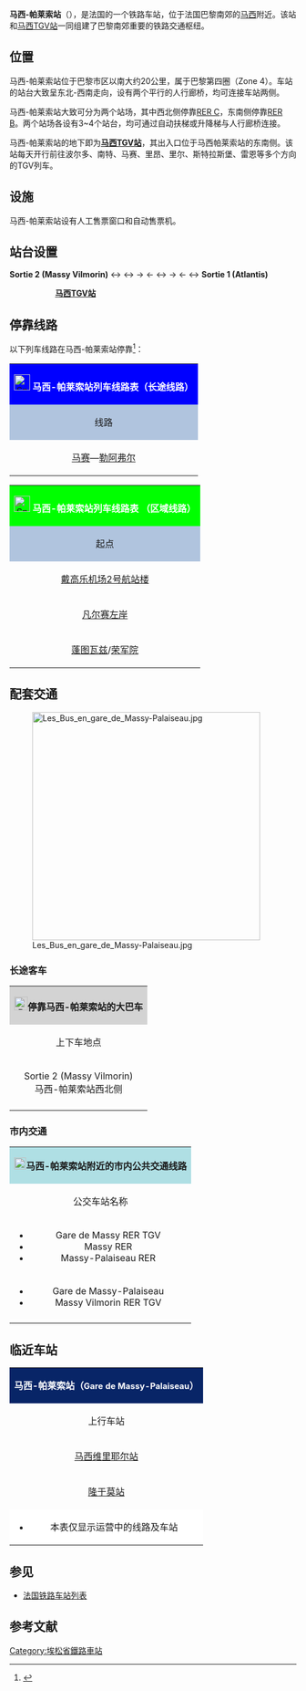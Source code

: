 {{Infobox station
| name          =[[File:Sncf-logo.svg|32x32px]]马西-帕莱索站<br>Gare de Massy-Palaiseau
| type          = [[法国铁路|法国铁路]]
| image = File:Gare de Massy-Palaiseau-2016.jpg
|image_caption = 马西帕莱索站（2016年9月）
| address       = {{FRA}}[[埃松省|埃松省]][[马西_(埃松省)|马西]]
| latd          = 48
| latm          = 43
| lats          = 27
| latNS         = N
| longd         = 2
| longm         = 15
| longs         = 34
| longEW        = E
| operator = [[File:Sncf-logo.svg|32x32px]]
| coordinates_display = yes
| iso_region    = FR
| line          = 
* [[巴黎大环线铁路|巴黎大环线铁路]]
* {{link-fr|巴黎索线铁路|Ligne de Sceaux}} 
| platform      = 4
| tracks        = 7
| elevation = 85米
| opened        = 1854年
| rebuilt = 1991年
| status = 使用中
| closed        = 
| passengers= 约402.7万人次<ref>{{Cite web|url=https://ressources.data.sncf.com/explore/dataset/frequentation-gares/?sort=voyageurs_2014|title=SNCF pen Data|accessdate=2016-10-29|author=SNCF|date=|language=法语|publisher=SNCF}}</ref>
| pass_year= 2014年
| station_type = 客运车站，兼办货运业务
| connections = 
* Flixbus
* Les Cars d'Orsay（{{link-fr|奥塞城际公共交通|Les Cars d'Orsay}}）
* Albatrans（[[埃松省城际客运|埃松省城际客运]]）
* Deniel Meyer（{{link-fr|丹尼尔梅耶城际客运|Réseau de bus Daniel Meyer}}）
* Phébus（{{link-fr|凡尔赛城市公共交通|Réseau de bus Phébus}}）
* CEA Transport（{{link-fr|巴黎南郊城际客运|CEA Transports}}）
* Massybus （马西城市公共交通）
* RATP （[[RATP公交路网|巴黎城市公共交通]]）
* Transdev Ile-de-France Lieusaint（{{link-fr|留圣城际公共交通|Établissement Transdev de Lieusaint}}）
* [[file:Noctilie_logo.svg|51x51px]]（{{link-fr|巴黎夜间公交|Noctiliens}}）
| route_map =
| map_locator   = 
| note =
}}

'''马西-帕莱索站'''（{{lang-fr|Gare de Massy-Palaiseau}}），是法国的一个铁路车站，位于法国巴黎南郊的[[马西_(埃松省)|马西]]附近。该站和[[马西TGV站|马西TGV站]]一同组建了巴黎南郊重要的铁路交通枢纽。

==位置==

马西-帕莱索站位于巴黎市区以南大约20公里，属于巴黎第四圈（Zone 4）。车站的站台大致呈东北-西南走向，设有两个平行的人行廊桥，均可连接车站两侧。

马西-帕莱索站大致可分为两个站场，其中西北侧停靠[[大区快铁C线|RER C]]，东南侧停靠[[大区快铁B线|RER B]]。两个站场各设有3~4个站台，均可通过自动扶梯或升降梯与人行廊桥连接。

马西-帕莱索站的地下即为'''[[马西TGV站|马西TGV站]]'''，其出入口位于马西帕莱索站的东南侧。该站每天开行前往波尔多、南特、马赛、里昂、里尔、斯特拉斯堡、雷恩等多个方向的TGV列车。

==设施==

马西-帕莱索站设有人工售票窗口和自动售票机。

==站台设置==

'''Sortie 2 (Massy Vilmorin)'''{{RailStStart|西北}}
{{RailStLine|4||[[File:RER.svg|16x16px]][[File:Paris_RER_C_icon.svg|16x16px]]}}↔
{{RailStPlatform|岛| |||}}
{{RailStLine|3||[[File:RER.svg|16x16px]][[File:Paris_RER_C_icon.svg|16x16px]]||| ||}}↔
{{RailStLine|2||[[File:RER.svg|16x16px]][[File:Paris_RER_C_icon.svg|16x16px]]||| ||}}→
{{RailStPlatform|岛| |||}}
{{RailStLine|1||[[File:RER.svg|16x16px]][[File:Paris_RER_C_icon.svg|16x16px]]||| ||}}←
{{RailStLine|||通过线（含多条车道）||| ||}}
{{RailStLine|||[[File:RER.svg|16x16px]][[File:Paris_rer_B_jms.svg|16x16px]]}}↔
{{RailStPlatform|岛| |||}}
{{RailStLine|||[[File:RER.svg|16x16px]][[File:Paris_rer_B_jms.svg|16x16px]]}}→
{{RailStLine|||[[File:RER.svg|16x16px]][[File:Paris_rer_B_jms.svg|16x16px]]}}←
{{RailStPlatform|岛| |||}}
{{RailStLine|||[[File:RER.svg|16x16px]][[File:Paris_rer_B_jms.svg|16x16px]]}}↔
{{RailStPlatform|侧d| |||}}
{{RailStEnd|东南}} '''Sortie 1 (Atlantis)'''
:::::::::::::::::::'''[[马西TGV站|马西TGV站]]'''

== 停靠线路 ==

{{动态列表|最后更新时间：2016年10月29日。本章节内容仅供参考，不排除因施工或罢工而引发的临时性变更。欢迎修正和补充}}

以下列车线路在马西-帕莱索站停靠<ref>{{Cite web|url=https://www.transilien.com/fr/gare/MASSY-PALAISEAU-8739357|title=GARE MASSY PALAISEAU|accessdate=2016-10-29|author=Transilien|date=|language=法语|publisher=SNCF}}</ref>：

{| class="wikitable mw-collapsible" style="width: 51em"
|colspan="5" style="background:#0000FF" align="center" |[[File:Sncf-logo.svg|28x28px]] <font color=#FFFFFF>'''马西-帕莱索站列车线路表（长途线路）'''</font>
|-
!style="background:#B0C4DE"| 线路
!style="background:#B0C4DE"|车种
!style="background:#B0C4DE"|上一站
!style="background:#B0C4DE"|下一站
!style="background:#B0C4DE"|运行频率
|-
|[[马赛圣夏勒站|马赛]]—[[勒阿弗尔站|勒阿弗尔]]
| rowspan="1" align="center" |'''TGV'''
|[[里昂帕尔迪厄站|里昂]]
|[[凡尔赛尚铁站|凡尔赛]]
|每天往返1班
|}

{| class="wikitable mw-collapsible" style="width: 51em"
|colspan="5" style="background:#00FF00" align="center" |[[File:Sncf-logo.svg|28x28px]]<!-- 注释出：--> '''<font color=#FFFFFF>马西-帕莱索站列车线路表</font> <font color=#FFFFFF>（区域线路）</font>'''
|-
!style="background:#B0C4DE"|起点
!style="background:#B0C4DE"|上一站
!style="background:#B0C4DE"|线路
!style="background:#B0C4DE"|下一站
!style="background:#B0C4DE"|终点
|-
|[[戴高乐机场2号航站楼站|戴高乐机场2号航站楼]]
|[[马西维里耶尔站|马西维里耶尔]]
|align="center"|[[File:RER.svg|16x16px]][[File:Paris_rer_B_jms.svg|16x16px]]
|[[帕莱索站|帕莱索]]
|[[圣雷米累舍夫勒斯站|圣雷米累舍夫勒斯]]
|-
|[[凡尔赛左岸站|凡尔赛左岸]]
|[[隆于莫站|隆于莫]]
| rowspan="2" align="center"|[[File:RER.svg|16x16px]][[File:Paris_RER_C_icon.svg|16x16px]]
|[[伊尼站|伊尼]]
|[[凡尔赛尚铁站|凡尔赛尚铁]]
|-
|[[蓬图瓦兹站|蓬图瓦兹]]/[[荣军院站_(RER)|荣军院]]
|[[马西维里耶尔站|马西维里耶尔]]
|（终点）
|（终点）<ref>{{Cite web|url=https://www.transilien.com/sites/default/files/atoms/files/plan_de_la_ligne_rer_c_pdf_-_2005_ko.pdf|title=Ligne C|accessdate=2016-10-29|author=Schemas Ligne C|date=|language=法语|publisher=Transilien|archive-url=https://web.archive.org/web/20161105095801/https://www.transilien.com/sites/default/files/atoms/files/plan_de_la_ligne_rer_c_pdf_-_2005_ko.pdf|archive-date=2016-11-05|dead-url=yes}}</ref>
|}

==配套交通==

[[File:Les_Bus_en_gare_de_Massy-Palaiseau.jpg|400px]]

===长途客车===

{| class="wikitable mw-collapsible" 
|colspan="3" align="center" style="background:#D3D3D3" |[[File:BSicon_BUS.svg|24x24px]]'''停靠马西-帕莱索站的大巴车'''
|-
!align="center" |上下车地点
!align="center" |运营单位
!align="center" |主要目的地{{noteTag|name=noteA}}
|-
| rowspan="2" align="center" |Sortie 2 (Massy Vilmorin)<br>马西-帕莱索站西北侧
|align="center" |Flixbus{{noteTag|name=noteB}}
|[[格勒诺布尔|格勒诺布尔]]、[[奥尔良|奥尔良]]、[[沙托鲁站|沙托鲁]]、[[布里夫拉盖亚尔德|布里夫拉盖亚尔德]]、[[蒙托邦|蒙托邦]]、[[布尔日汽车站|布尔日]]、[[克莱蒙费朗汽车站|克莱蒙费朗]]、[[贝济耶|贝济耶]]、[[蒙彼利埃|蒙彼利埃]]、[[尼姆|尼姆]]、[[阿维尼翁|阿维尼翁]]、[[马赛圣夏勒站|马赛]]、[[欧巴涅|欧巴涅]]、[[里昂帕尔迪厄站|里昂]]、[[利摩日综合交通枢纽|利摩日]]、[[土伦站|土伦]]、[[图卢兹|图卢兹]]
|-
|align="center" |[[埃松省城际客运|埃松省城际客运]]<br>Albatrans<ref>{{Cite web|url=http://www.albatrans.net/wp-content/themes/default/pdf/Plan.pdf|title=Albatrans Plan du réseau|accessdate=2016-10-29|author=Albatrans|date=|language=法语|publisher=Albatrans}}</ref>
|
* 91·03线：马西-帕莱索站 ↔ [[杜尔当站|杜尔当站]]
* 91·05线：马西-帕莱索站 ↔ [[埃夫里|埃夫里]]{{link-fr|库尔库龙站|Gare d'Évry - Courcouronnes}}（Gare Routière d'Évry）
* 91·06A线：马西-帕莱索站 ↔ [[圣康坦昂伊夫林站|圣康坦昂伊夫林站]]
* 91·06B线：马西-帕莱索站 ↔ [[巴黎综合理工学院|巴黎综合理工学院]] ↔ [[圣康坦昂伊夫林站|圣康坦昂伊夫林站]]
* 91·06C线：马西-帕莱索站 ↔ [[巴黎综合理工学院|巴黎综合理工学院]] ↔ 希斯特站（Christ）
* 91·06D线：马西-帕莱索站 ↔ [[萨克莱|萨克莱]]Christ
* 91·10线：马西-帕莱索站 ↔ [[巴黎奥利机场|奥利西]]
|-
|colspan="3" style="background:#FFFFFF"|{{noteFoot|1=
{{noteTag|name=noteA|1=本栏不包括可以联程中转前往的目的地}}
{{noteTag|name=noteB|1=车票需提前预定，需提前15分钟左右到场}}
}}
|}

===市内交通===

{| class="wikitable mw-collapsible" 
|colspan="3" align="center" style="background:#AFDFE4"|[[File:Bus-logo.svg|21x21px]]'''马西-帕莱索站附近的市内公共交通线路'''
|-
!align="center" |公交车站名称
!align="center" |位置
!align="center" |停靠线路{{noteTag|name=noteA}}
|-
|
* Gare de Massy RER TGV
* Massy RER
* Massy-Palaiseau RER
|Sortie 1<br>(Atlantis)<br>马西帕莱索站东南侧
|
* Les Cars d'Orsay（{{link-fr|奥塞城际公共交通|Les Cars d'Orsay}}）
** 2路：马西-帕莱索站 ↔ {{link-fr|于利2号商业中心|Ulis 2}}
** 14路：马西-帕莱索站 ↔ [[巴黎综合理工学院|巴黎综合理工学院]]
** 22路：马西-帕莱索站 ↔ {{link-fr|于利2号商业中心|Ulis 2}}（经Bois Persan）
** 23路：马西-帕莱索站 ↔ {{link-fr|于利2号商业中心|Ulis 2}}（经Parana）
* Transdev Ile-de-France Lieusaint（{{link-fr|留圣城际公共交通|Établissement Transdev de Lieusaint}}）
** 55路：马西-帕莱索站 ↔ {{link-fr|留圣穆瓦西站|Gare de Lieusaint - Moissy}}（快线）{{noteTag|name=noteB}}
*CEA Transports（{{link-fr|巴黎南郊城际客运|CEA Transports}}）
** 107路：马西-帕莱索站 ↔ [[圣热讷维耶沃-德布瓦|圣热讷维耶沃-德布瓦]]白架工业区
* RATP （[[RATP公交路网|巴黎城市公共交通]]）
** 199路：马西-帕莱索站 ↔ 环路高中（Lycée La Rocade）
** 319路：马西-帕莱索站 ↔ {{link-fr|韩济斯桥站|Gare du Pont de Rungis - Aéroport d'Orly}}
** 399路：马西-帕莱索站 ↔ [[于维西站|于维西站]]
* Deniel Meyer（{{link-fr|丹尼尔梅耶城际客运|Réseau de bus Daniel Meyer}}）<ref>{{Cite web|url=http://www.transports-daniel-meyer.fr/IMG/pdf/planreseaudm2016.pdf|title=planreseaudm2016|accessdate=2016-10-29|author=Daniel Meyer|date=|language=法语|publisher=Daniel Meyer}}</ref>
** DM11A线：马西-帕莱索站 ↔ [[圣热讷维耶沃-德布瓦|圣热讷维耶沃-德布瓦]]游泳池
** DM11C线：马西-帕莱索站 ↔ [[马尔库西|马尔库西]]实验室
** DM11E线：马西-帕莱索站 ↔ [[圣热讷维耶沃-德布瓦|圣热讷维耶沃-德布瓦]]游泳池
** DM11G线：马西-帕莱索站 ↔ [[圣热讷维耶沃-德布瓦|圣热讷维耶沃-德布瓦]]游泳池
** DM12线：马西-帕莱索站 ↔ {{link-fr|格拉韦尼-巴利济站|Gare de Gravigny-Balizy}}
** DM153线：马西-帕莱索站 ↔ [[阿尔帕荣|阿尔帕荣]]埃唐普门站
* [[file:Noctilie_logo.svg|51x51px]]（{{link-fr|巴黎夜间公交|Noctiliens}}）
** N63路：[[巴黎蒙帕纳斯站|巴黎蒙帕纳斯站]] ↔ 马西-帕莱索站
** N122路：[[夏特雷-大堂站|沙特雷]] ↔ [[圣雷米累舍夫勒斯站|圣雷米累舍夫勒斯站]]
|-
|
*Gare de Massy-Palaiseau
* Massy Vilmorin RER TGV
|Sortie 2<br>(Massy Vilmorin)<br>马西-帕莱索站西北侧
|
* Massybus （马西城市公共交通）
** J线：皮洛转盘 ↔ 朗格多克 <ref>{{Cite web|url=http://www.ville-massy.fr/documents/Plan%20et%20horaires%20de%20Massybus.pdf|title=Plan et horaires de Massybus|accessdate=2016-10-29|author=Massybus|date=|language=法语|publisher=Massybus|archive-url=https://web.archive.org/web/20160606052115/http://ville-massy.fr/documents/Plan%20et%20horaires%20de%20Massybus.pdf|archive-date=2016-06-06|dead-url=yes}}</ref>
* Phébus （{{link-fr|凡尔赛城市公共交通|Réseau de bus Phébus}}）
** 60路：马西-帕莱索站 ↔ {{link-fr|维利济|Vélizy-Villacoublay}}欧洲小区
* Les Cars d'Orsay（{{link-fr|奥塞城际公共交通|Les Cars d'Orsay}}）
** 15路：马西-帕莱索站 ↔ {{link-fr|维里济商业中心|Vélizy 2}}
* RATP （[[RATP公交路网|巴黎城市公共交通]]）
** 119路：[[沃阿朗|沃阿朗]]修道院公墓 ↔ {{link-fr|巴孔内站|Gare des Baconnets}}
** 196路：马西-帕莱索站 ↔ [[安托尼站|安托尼站]]
|-
|colspan="3" style="background:#FFFFFF"|{{noteFoot|1=
{{noteTag|name=noteA|1=部分线路在周日及节假日停运}}
{{noteTag|name=noteB|1=周末及节假日停运}}
}}
|}

==临近车站==

{|class="wikitable mw-collapsible" style="margin: 0 auto; width:42em;"
|colspan="3"  style="background:#082567" align="center"|<font color=#FFFFFF>'''马西-帕莱索站（<span style="font-size:11pt;">Gare de Massy-Palaiseau</span>）'''</font>
|-
!上行车站
!线路
!下行车站
|-
|align="center" |[[马西维里耶尔站|马西维里耶尔站]]
|align="center" |'''{{link-fr|巴黎索线铁路|Ligne des Sceaux}}'''
|align="center" |[[帕莱索站|帕莱索站]]
|-
|align="center" |[[隆于莫站|隆于莫站]]
|align="center" |'''[[巴黎大环线铁路|巴黎大环线铁路]]'''
|align="center" |[[伊尼站|伊尼站]]
|-
|colspan="3" style="background:#FFFFFF"|
*本表仅显示运营中的线路及车站
|}

==参见==

* [[法国铁路车站列表|法国铁路车站列表]]

== 参考文献 ==
{{Reflist}}

{{RER B}}
{{RER C}}
{{法国主要铁路车站}}

[[Category:埃松省鐵路車站|Category:埃松省鐵路車站]]